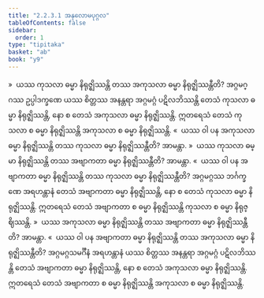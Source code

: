 ```yaml
---
title: "2.2.3.1 အနုလောမပုဂ္ဂလ"
tableOfContents: false
sidebar:
  order: 1
type: "tipitaka"
basket: "ab"
book: "y9"
---
```



<DynamicBreadcrumb />

<Division number="123" book="y9" e="ch" v="35" p="37">

<Paragraph number="541" book="y9">
»  ယဿ ကုသလာ ဓမ္မာ နိရုဇ္ဈိဿန္တိ တဿ အကုသလာ ဓမ္မာ နိရုဇ္ဈိဿန္တီတိ?
</Paragraph>

<Paragraph number="542" book="y9">
အဂ္ဂမဂ္ဂဿ ဥပ္ပါဒက္ခဏေ ယဿ စိတ္တဿ အနန္တရာ အဂ္ဂမဂ္ဂံ ပဋိလဘိဿန္တိ တေသံ ကုသလာ ဓမ္မာ နိရုဇ္ဈိဿန္တိ, နော စ တေသံ အကုသလာ ဓမ္မာ နိရုဇ္ဈိဿန္တိ. ဣတရေသံ တေသံ ကုသလာ စ ဓမ္မာ နိရုဇ္ဈိဿန္တိ အကုသလာ စ ဓမ္မာ နိရုဇ္ဈိဿန္တိ.
</Paragraph>

<Paragraph number="543" book="y9">
«  ယဿ ဝါ ပန အကုသလာ ဓမ္မာ နိရုဇ္ဈိဿန္တိ တဿ ကုသလာ ဓမ္မာ နိရုဇ္ဈိဿန္တီတိ? အာမန္တာ.
</Paragraph>

<Paragraph number="544" book="y9">
»  ယဿ ကုသလာ ဓမ္မာ နိရုဇ္ဈိဿန္တိ တဿ အဗျာကတာ ဓမ္မာ နိရုဇ္ဈိဿန္တီတိ? အာမန္တာ.
</Paragraph>

<Paragraph number="545" book="y9">
«  ယဿ ဝါ ပန အဗျာကတာ ဓမ္မာ နိရုဇ္ဈိဿန္တိ တဿ ကုသလာ ဓမ္မာ နိရုဇ္ဈိဿန္တီတိ?
</Paragraph>

<Paragraph number="546" book="y9">
အဂ္ဂမဂ္ဂဿ ဘင်္ဂက္ခဏေ အရဟန္တာနံ တေသံ အဗျာကတာ ဓမ္မာ နိရုဇ္ဈိဿန္တိ, နော စ တေသံ ကုသလာ ဓမ္မာ နိရုဇ္ဈိဿန္တိ. ဣတရေသံ တေသံ အဗျာကတာ စ ဓမ္မာ နိရုဇ္ဈိဿန္တိ ကုသလာ စ ဓမ္မာ နိရုဇ္ဈိဿန္တိ.
</Paragraph>

</Division>
<Division number="124" book="y9" e="ch" v="35" p="38">

<Paragraph number="547" book="y9">
»  ယဿ အကုသလာ ဓမ္မာ နိရုဇ္ဈိဿန္တိ တဿ အဗျာကတာ ဓမ္မာ နိရုဇ္ဈိဿန္တီတိ? အာမန္တာ.
</Paragraph>

<Paragraph number="548" book="y9">
«  ယဿ ဝါ ပန အဗျာကတာ ဓမ္မာ နိရုဇ္ဈိဿန္တိ တဿ အကုသလာ ဓမ္မာ နိရုဇ္ဈိဿန္တီတိ?
</Paragraph>

<Paragraph number="549" book="y9">
အဂ္ဂမဂ္ဂသမင်္ဂီနံ အရဟန္တာနံ ယဿ စိတ္တဿ အနန္တရာ အဂ္ဂမဂ္ဂံ ပဋိလဘိဿန္တိ တေသံ အဗျာကတာ ဓမ္မာ နိရုဇ္ဈိဿန္တိ, နော စ တေသံ အကုသလာ ဓမ္မာ နိရုဇ္ဈိဿန္တိ. ဣတရေသံ တေသံ အဗျာကတာ စ ဓမ္မာ နိရုဇ္ဈိဿန္တိ အကုသလာ စ ဓမ္မာ နိရုဇ္ဈိဿန္တိ.
</Paragraph>
</Division>